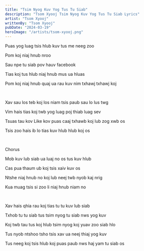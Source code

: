 ```yaml
---
title: "Tsim Nyog Kuv Yog Tus Tu Siab"
description: "Tsom Xyooj Tsim Nyog Kuv Yog Tus Tu Siab Lyrics"
artist: "Tsom Xyooj"
writtenBy: "Tsom Xyooj"
pubDate: "2024-03-19"
heroImage: "/artists/tsom-xyooj.png"
---
```


Puas yog luag tsis hlub kuv tus me neeg zoo

Pom koj niaj hnub nroo

Sau npe tu siab pov hauv facebook

Tias koj tus hlub niaj hnub mus ua hluas

Pom koj niaj hnub quaj ua rau kuv nim txhawj txhawj koj

<br />

Xav sau los teb koj los niam tsis paub sau lo lus twg

Vim hais tias koj twb yog luag poj thiab luag sev

Tsuas tau kov Like kov puas caaj txhawb koj lub zog xwb os

Tsis zoo hais ib lo tias kuv hlub hlub koj os

<br />

Chorus

Mob kuv lub siab ua luaj no os tus kuv hlub

Cas pua thaum ub koj tsis xaiv kuv os

Ntshe niaj hnub no koj lub neej twb nyob kaj nrig

Kua muag tsis si zoo li niaj hnub niam no

<br />

Xav hais qhia rau koj tias tu tu kuv lub siab

Txhob tu tu siab tus tsim nyog tu siab nws yog kuv

Koj twb tau tus koj hlub tsim nyog koj yuav zoo siab hlo

Tus nyob ntshoo tsho tsis xav ua neej thiaj yog kuv

Tus neeg koj tsis hlub koj puas paub nws haj yam tu siab os

